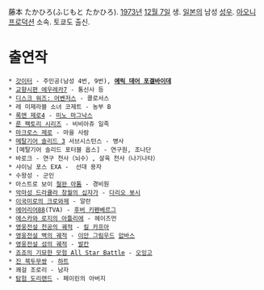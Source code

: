 藤本 たかひろ(ふじもと たかひろ). [[1973년]] [[12월 7일]] 생. [[일본]]의 남성 [[성우]]. [[아오니 프로덕션]] 소속.
토쿄도 출신.

= 출연작 =
 * [[갓이터]] - 주인공(남성 4번, 9번), '''[[에릭 데어 포겔바이데]]'''
 * [[교향시편 에우레카7]] - 통신사 등
 * [[디스크 워즈: 어벤저스]] - 콜로서스
 * 레 미제라블 소녀 코제트 - 농부 B
 * [[록맨 제로4]] - [[미노 마그낙스]]
 * [[룬 팩토리 시리즈]] - 비비아쥬 일족
 * [[마크로스 제로]] - 마을 사람
 * [[메탈기어 솔리드 3]] 서브시스턴스 - 병사
 * [메탈기어 솔리드 포터블 옵스] - 연구원, 조나단
 * 바로크 - 연구 천사（뇌수）, 살육 천사（나기나타）
 * 샤이닝 포스 EXA -  선대 용자
 * 수왕성 - 군인
 * 아스트로 보이 [[철완 아톰]] - 경비원
 * [[악마성 드라큘라 창월의 십자가]] - [[다리오 봇시]]
 * [[이국미로의 크로와제]] - 알란
 * [[에어리어88]](TVA) - [[후버 키펜베르그]]
 * [[에스카와 로지의 아틀리에]] - 헤이즈먼
 * [[영웅전설 천공의 궤적]] - [[킬 카프아]]
 * [[영웅전설 벽의 궤적]] - [[이안 그림우드]] [[압바스]]
 * [[영웅전설 섬의 궤적]] - [[발칸]]
 * [[죠죠의 기묘한 모험 All Star Battle]] - [[오잉고]]
 * [[진 북두무쌍]] - [[하트]]
 * 쾌걸 조로리 - 남자
 * [[탐험 도리랜드]] - 페이린의 아버지
